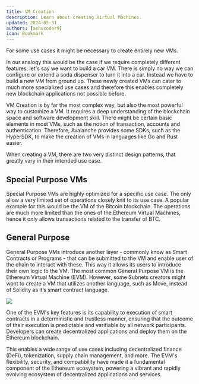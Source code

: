 ```yaml
---
title: VM Creation
description: Learn about creating Virtual Machines.
updated: 2024-05-31
authors: [ashucoder9]
icon: Bookmark
---
```


For some use cases it might be necessary to create entirely new VMs. 

In our analogy this would be the case if we require completely different features, let's say we want to build a car VM. There is simply no way we can configure or extend a soda dispenser to turn it into a car. Instead we have to build a new VM from ground up. These newly created VMs can cater to much more specialized use cases and therefore this enables completely new blockchain applications not possible before. 

VM Creation is by far the most complex way, but also the most powerful way to customize a VM. It requires a deep understanding of the blockchain space and software development skill. There might be certain basic elements in most VMs, such as the notion of transaction, accounts and authentication. Therefore, Avalanche provides some SDKs, such as the HyperSDK, to make the creation of VMs in languages like Go and Rust easier. 

When creating a VM, there are two very distinct design patterns, that greatly vary in their intended use case.

## Special Purpose VMs

Special Purpose VMs are highly optimized for a specific use case. The only allow a very limited set of operations closely knit to its use case. A popular example for this would be the VM of the Bitcoin blockchain. The operations are much more limited than the ones of the Ethereum Virtual Machines, hence it only allows transactions related to the transfer of BTC.

## General Purpose

General Purpose VMs introduce another layer - commonly know as Smart Contracts or Programs - that can be submitted to the VM and enable user of the chain to interact with these. This way it allows its users to introduce their own logic to the VM. The most common General Purpose VM is the Ethereum Virtual Machine (EVM). However, some Subnets creators might want to create a VM that utilizes another language, such as Move, instead of Solidity as it’s smart contract language.

![](/course/avalanche-fundamentals/35.png)

One of the EVM's key features is its capability to execution of smart contracts in a deterministic and trustless manner, ensuring that the outcome of their execution is predictable and verifiable by all network participants. Developers can create decentralized applications and deploy them on the Ethereum blockchain. 

This enables a wide range of use cases including decentralized finance (DeFi), tokenization, supply chain management, and more. The EVM's flexibility, security, and compatibility have made it a fundamental component of the Ethereum ecosystem, powering a vibrant and rapidly evolving ecosystem of decentralized applications and services.